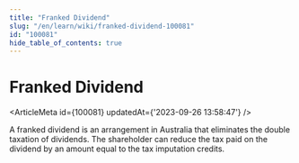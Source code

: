 ```yaml
---
title: "Franked Dividend"
slug: "/en/learn/wiki/franked-dividend-100081"
id: "100081"
hide_table_of_contents: true
---
```



# Franked Dividend

<ArticleMeta id={100081} updatedAt={'2023-09-26 13:58:47'} />
<div className='border-solid border-b border-t-0 my-4 border-[var(--ifm-color-gray-300)]' />

A franked dividend is an arrangement in Australia that eliminates the double taxation of dividends. The shareholder can reduce the tax paid on the dividend by an amount equal to the tax imputation credits.
